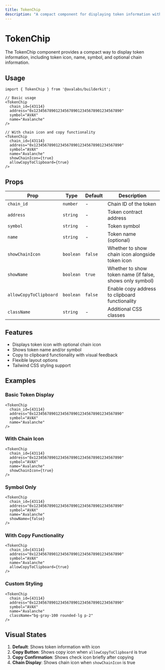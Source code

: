 ```yaml
---
title: TokenChip
description: "A compact component for displaying token information with optional chain icon and copy functionality."
---
```


# TokenChip

The TokenChip component provides a compact way to display token information, including token icon, name, symbol, and optional chain information.

## Usage

```tsx
import { TokenChip } from '@avalabs/builderkit';

// Basic usage
<TokenChip 
  chain_id={43114}
  address="0x1234567890123456789012345678901234567890"
  symbol="AVAX"
  name="Avalanche"
/>

// With chain icon and copy functionality
<TokenChip 
  chain_id={43114}
  address="0x1234567890123456789012345678901234567890"
  symbol="AVAX"
  name="Avalanche"
  showChainIcon={true}
  allowCopyToClipboard={true}
/>
```

## Props

| Prop | Type | Default | Description |
|------|------|---------|-------------|
| `chain_id` | `number` | - | Chain ID of the token |
| `address` | `string` | - | Token contract address |
| `symbol` | `string` | - | Token symbol |
| `name` | `string` | - | Token name (optional) |
| `showChainIcon` | `boolean` | `false` | Whether to show chain icon alongside token icon |
| `showName` | `boolean` | `true` | Whether to show token name (if false, shows only symbol) |
| `allowCopyToClipboard` | `boolean` | `false` | Enable copy address to clipboard functionality |
| `className` | `string` | - | Additional CSS classes |

## Features

- Displays token icon with optional chain icon
- Shows token name and/or symbol
- Copy to clipboard functionality with visual feedback
- Flexible layout options
- Tailwind CSS styling support

## Examples

### Basic Token Display
```tsx
<TokenChip 
  chain_id={43114}
  address="0x1234567890123456789012345678901234567890"
  symbol="AVAX"
  name="Avalanche"
/>
```

### With Chain Icon
```tsx
<TokenChip 
  chain_id={43114}
  address="0x1234567890123456789012345678901234567890"
  symbol="AVAX"
  name="Avalanche"
  showChainIcon={true}
/>
```

### Symbol Only
```tsx
<TokenChip 
  chain_id={43114}
  address="0x1234567890123456789012345678901234567890"
  symbol="AVAX"
  name="Avalanche"
  showName={false}
/>
```

### With Copy Functionality
```tsx
<TokenChip 
  chain_id={43114}
  address="0x1234567890123456789012345678901234567890"
  symbol="AVAX"
  name="Avalanche"
  allowCopyToClipboard={true}
/>
```

### Custom Styling
```tsx
<TokenChip 
  chain_id={43114}
  address="0x1234567890123456789012345678901234567890"
  symbol="AVAX"
  name="Avalanche"
  className="bg-gray-100 rounded-lg p-2"
/>
```

## Visual States

1. **Default**: Shows token information with icon
2. **Copy Button**: Shows copy icon when `allowCopyToClipboard` is true
3. **Copy Confirmation**: Shows check icon briefly after copying
4. **Chain Display**: Shows chain icon when `showChainIcon` is true 